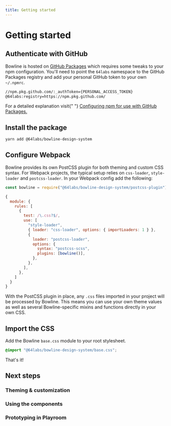 ```yaml
---
title: Getting started
---
```


# Getting started

## Authenticate with GitHub

Bowline is hosted on [GitHub Packages](https://help.github.com/en/packages) which requires some tweaks to your npm configuration. You'll need to point the `64labs` namespace to the GitHub Packages registry and add your personal GitHub token to your own `~/.npmrc`.

```sh
//npm.pkg.github.com/:_authToken={PERSONAL_ACCESS_TOKEN}
@64labs:registry=https://npm.pkg.github.com/
```

<Info>
  For a detailed explanation visit{" "}
  <a href="https://help.github.com/en/packages/using-github-packages-with-your-projects-ecosystem/configuring-npm-for-use-with-github-packages">
    Configuring npm for use with GitHub Packages.
  </a>
</Info>

## Install the package

```sh
yarn add @64labs/bowline-design-system
```

## Configure Webpack

Bowline provides its own PostCSS plugin for both theming and custom CSS syntax. For Webpack projects, the typical setup relies on `css-loader`, `style-loader` and `postcss-loader`. In your Webpack config add the following:

```js
const bowline = require("@64labs/bowline-design-system/postcss-plugin")

{
  module: {
    rules: [
      {
        test: /\.css?$/,
        use: [
          "style-loader",
          { loader: "css-loader", options: { importLoaders: 1 } },
          {
            loader: "postcss-loader",
            options: {
              syntax: "postcss-scss",
              plugins: [bowline()],
            },
          },
        ],
      },
    ]
  }
}
```

With the PostCSS plugin in place, any `.css` files imported in your project will be processed by Bowline. This means you can use your own theme values as well as several Bowline-specific mixins and functions directly in your own CSS.

## Import the CSS

Add the Bowline `base.css` module to your root stylesheet.

```css
@import "@64labs/bowline-design-system/base.css";
```

That's it!

## Next steps

### Theming & customization

### Using the components

### Prototyping in Playroom
